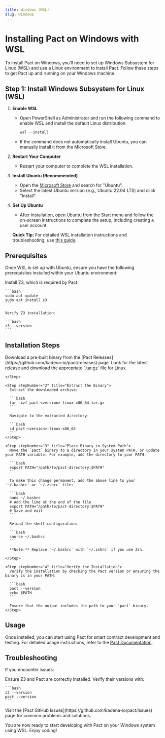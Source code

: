 ```yaml
---
title: Windows (WSL)
slug: windows
---
```


<head>
  <title>Installation: Pact on Windows with WSL</title>
  <meta name="description" content="Lorem ipsum dolor sit amet, consectetur adipiscing elit, sed do eiusmod tempor incididunt ut labore et dolore magna aliqua." />
</head>


# Installing Pact on Windows with WSL

To install Pact on Windows, you'll need to set up Windows Subsystem for Linux (WSL) and use a Linux environment to install Pact. Follow these steps to get Pact up and running on your Windows machine.

## Step 1: Install Windows Subsystem for Linux (WSL)

1. **Enable WSL**
   - Open PowerShell as Administrator and run the following command to enable WSL and install the default Linux distribution:

     ```powershell
     wsl --install
     ```

   - If the command does not automatically install Ubuntu, you can manually install it from the Microsoft Store.

2. **Restart Your Computer**
   - Restart your computer to complete the WSL installation.

3. **Install Ubuntu (Recommended)**
   - Open the [Microsoft Store](https://www.microsoft.com/store/productId/9NBLGGH4QHMC) and search for "Ubuntu".
   - Select the latest Ubuntu version (e.g., Ubuntu 22.04 LTS) and click "Install".

4. **Set Up Ubuntu**
   - After installation, open Ubuntu from the Start menu and follow the on-screen instructions to complete the setup, including creating a user account.

   **Quick Tip:** For detailed WSL installation instructions and troubleshooting, use [this guide](https://learn.microsoft.com/en-us/windows/wsl/install).

## Prerequisites

Once WSL is set up with Ubuntu, ensure you have the following prerequisites installed within your Ubuntu environment:

<Tabs>
  <TabItem value="z3" label="Z3" default>
    Install Z3, which is required by Pact:

    ```bash
    sudo apt update
    sudo apt install z3
    ```

    Verify Z3 installation:

    ```bash
    z3 --version
    ```
  </TabItem>
</Tabs>

## Installation Steps

<Tabs>
  <TabItem value="binary" label="Download Binary" default>
    <Step stepNumber="1" title="Download the Binary">
      Download a pre-built binary from the [Pact Releases](https://github.com/kadena-io/pact/releases) page. Look for the latest release and download the appropriate `.tar.gz` file for Linux.

    </Step>

    <Step stepNumber="2" title="Extract the Binary">
      Extract the downloaded archive:

      ```bash
      tar -xzf pact-<version>-linux-x86_64.tar.gz
      ```

      Navigate to the extracted directory:

      ```bash
      cd pact-<version>-linux-x86_64
      ```
    </Step>

    <Step stepNumber="3" title="Place Binary in System Path">
      Move the `pact` binary to a directory in your system PATH, or update your PATH variable. For example, add the directory to your PATH:

      ```bash
      export PATH="/path/to/pact-directory:$PATH"
      ```

      To make this change permanent, add the above line to your `~/.bashrc` or `~/.zshrc` file:

      ```bash
      nano ~/.bashrc
      # Add the line at the end of the file
      export PATH="/path/to/pact-directory:$PATH"
      # Save and exit
      ```

      Reload the shell configuration:

      ```bash
      source ~/.bashrc
      ```

      **Note:** Replace `~/.bashrc` with `~/.zshrc` if you use Zsh.

    </Step>

    <Step stepNumber="4" title="Verify the Installation">
      Verify the installation by checking the Pact version or ensuring the binary is in your PATH:

      ```bash
      pact --version
      echo $PATH
      ```

      Ensure that the output includes the path to your `pact` binary.
    </Step>
  </TabItem>
</Tabs>

## Usage

Once installed, you can start using Pact for smart contract development and testing. For detailed usage instructions, refer to the [Pact Documentation](https://github.com/kadena-io/pact).

## Troubleshooting

If you encounter issues:

<Tabs>
  <TabItem value="dependencies" label="Check Dependencies" default>
    Ensure Z3 and Pact are correctly installed. Verify their versions with:

    ```bash
    z3 --version
    pact --version
    ```
  </TabItem>
  <TabItem value="github" label="Consult GitHub Issues">
    Visit the [Pact GitHub Issues](https://github.com/kadena-io/pact/issues) page for common problems and solutions.
  </TabItem>
</Tabs>

You are now ready to start developing with Pact on your Windows system using WSL. Enjoy coding!